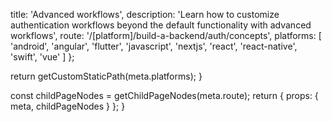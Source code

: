 
  title: 'Advanced workflows',
  description:
    'Learn how to customize authentication workflows beyond the default functionality with advanced workflows',
  route: '/[platform]/build-a-backend/auth/concepts',
  platforms: [
    'android',
    'angular',
    'flutter',
    'javascript',
    'nextjs',
    'react',
    'react-native',
    'swift',
    'vue'
  ]
};

  return getCustomStaticPath(meta.platforms);
}

  const childPageNodes = getChildPageNodes(meta.route);
  return {
    props: {
      meta,
      childPageNodes
    }
  };
}

<Overview childPageNodes={props.childPageNodes} />

